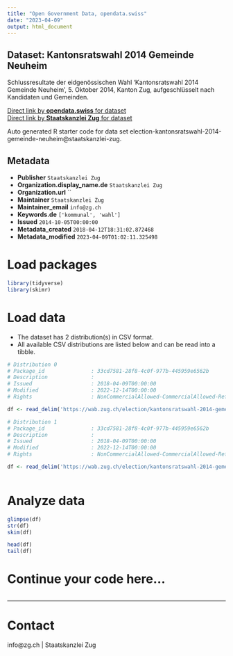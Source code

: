 ```yaml
---
title: "Open Government Data, opendata.swiss"
date: "2023-04-09"
output: html_document
---
```


## Dataset: Kantonsratswahl 2014 Gemeinde Neuheim

Schlussresultate der eidgenössischen Wahl 'Kantonsratswahl 2014 Gemeinde Neuheim', 5. Oktober 2014, Kanton Zug, aufgeschlüsselt nach Kandidaten und Gemeinden.

[Direct link by **opendata.swiss** for dataset](https://opendata.swiss/de/dataset/kantonsratswahl-2014-gemeinde-neuheim)<br>
[Direct link by **Staatskanzlei Zug** for dataset](https://wab.zug.ch/election/kantonsratswahl-2014-gemeinde-neuheim/data)

Auto generated R starter code for data set election-kantonsratswahl-2014-gemeinde-neuheim@staatskanzlei-zug.

## Metadata

- **Publisher** `Staatskanzlei Zug`
- **Organization.display_name.de** `Staatskanzlei Zug`
- **Organization.url** ``
- **Maintainer** `Staatskanzlei Zug`
- **Maintainer_email** `info@zg.ch`
- **Keywords.de** `['kommunal', 'wahl']`
- **Issued** `2014-10-05T00:00:00`
- **Metadata_created** `2018-04-12T18:31:02.872468`
- **Metadata_modified** `2023-04-09T01:02:11.325498`


# Load packages

```r

library(tidyverse)
library(skimr)

```

# Load data

-   The dataset has 2 distribution(s) in CSV format.
-   All available CSV distributions are listed below and can be read into a tibble.

```r

# Distribution 0
# Package_id               : 33cd7581-28f8-4c0f-977b-445959e6562b
# Description              : 
# Issued                   : 2018-04-09T00:00:00
# Modified                 : 2022-12-14T00:00:00
# Rights                   : NonCommercialAllowed-CommercialAllowed-ReferenceRequired

df <- read_delim('https://wab.zug.ch/election/kantonsratswahl-2014-gemeinde-neuheim/data-parties-csv')

# Distribution 1
# Package_id               : 33cd7581-28f8-4c0f-977b-445959e6562b
# Description              : 
# Issued                   : 2018-04-09T00:00:00
# Modified                 : 2022-12-14T00:00:00
# Rights                   : NonCommercialAllowed-CommercialAllowed-ReferenceRequired

df <- read_delim('https://wab.zug.ch/election/kantonsratswahl-2014-gemeinde-neuheim/data-csv')



```

# Analyze data

```r

glimpse(df)
str(df)
skim(df)

head(df)
tail(df)

```

# Continue your code here...

```r

```

------------------------------------------------------------------------

# Contact

info@zg.ch | Staatskanzlei Zug
